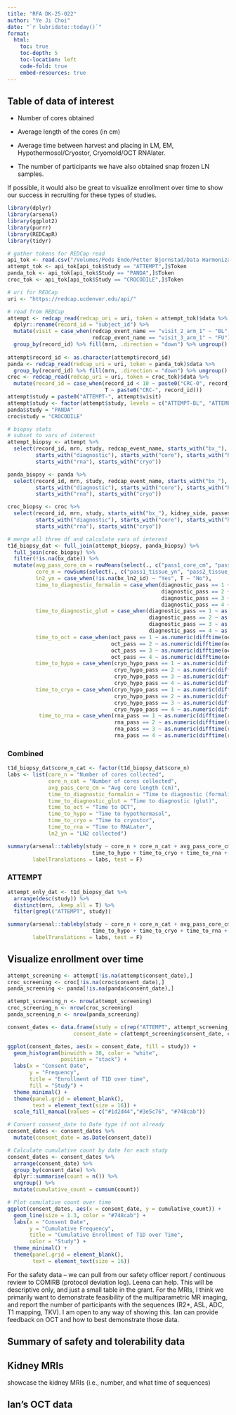 ```yaml
---
title: "RFA DK-25-022"
author: "Ye Ji Choi"
date: "`r lubridate::today()`"
format: 
  html:
    toc: true
    toc-depth: 5
    toc-location: left
    code-fold: true
    embed-resources: true
---
```


 
## Table of data of interest

* Number of cores obtained

* Average length of the cores (in cm)

* Average time between harvest and placing in LM, EM, Hypothermosol/Cryostor, Cryomold/OCT RNAlater.

* The number of participants we have also obtained snap frozen LN samples.
 
If possible, it would also be great to visualize enrollment over time to show our success in recruiting for these types of studies.

```r
library(dplyr)
library(arsenal)
library(ggplot2)
library(purrr)
library(REDCapR)
library(tidyr)
```

```r
# gather tokens for REDCap read
api_tok <- read.csv("/Volumes/Peds Endo/Petter Bjornstad/Data Harmonization/api_tokens.csv")
attempt_tok <- api_tok[api_tok$Study == "ATTEMPT",]$Token
panda_tok <- api_tok[api_tok$Study == "PANDA",]$Token
croc_tok <- api_tok[api_tok$Study == "CROCODILE",]$Token

# uri for REDCap
uri <- "https://redcap.ucdenver.edu/api/"

# read from REDCap
attempt <- redcap_read(redcap_uri = uri, token = attempt_tok)$data %>%
  dplyr::rename(record_id = "subject_id") %>%
  mutate(visit = case_when(redcap_event_name == "visit_2_arm_1" ~ "BL",
                           redcap_event_name == "visit_3_arm_1" ~ "FU")) %>% 
  group_by(record_id) %>% fill(mrn, .direction = "down") %>% ungroup()
  
attempt$record_id <- as.character(attempt$record_id)
panda <- redcap_read(redcap_uri = uri, token = panda_tok)$data %>% 
  group_by(record_id) %>% fill(mrn, .direction = "down") %>% ungroup()
croc <- redcap_read(redcap_uri = uri, token = croc_tok)$data %>%
  mutate(record_id = case_when(record_id < 10 ~ paste0("CRC-0", record_id),
                               T ~ paste0("CRC-", record_id)))
attempt$study = paste0("ATTEMPT-", attempt$visit)
attempt$study <- factor(attempt$study, levels = c("ATTEMPT-BL", "ATTEMPT-FU"))
panda$study = "PANDA"
croc$study = "CROCODILE"
```

```r
# biopsy stats
# subset to vars of interest
attempt_biopsy <- attempt %>%
  select(record_id, mrn, study, redcap_event_name, starts_with("bx_"), kidney_side, passes_attempt, starts_with("pass"),
         starts_with("diagnostic"), starts_with("core"), starts_with("hypo"), starts_with("oct"),
         starts_with("rna"), starts_with("cryo"))

panda_biopsy <- panda %>%
  select(record_id, mrn, study, redcap_event_name, starts_with("bx_"), kidney_side, passes_attempt, starts_with("pass"),
         starts_with("diagnostic"), starts_with("core"), starts_with("hypo"), starts_with("oct"),
         starts_with("rna"), starts_with("cryo"))

croc_biopsy <- croc %>%
  select(record_id, mrn, study, starts_with("bx_"), kidney_side, passes_attempt, starts_with("pass"),
         starts_with("diagnostic"), starts_with("core"), starts_with("hypo"), starts_with("oct"),
         starts_with("rna"), starts_with("cryo"))

# merge all three df and calculate vars of interest
t1d_biopsy_dat <- full_join(attempt_biopsy, panda_biopsy) %>%
  full_join(croc_biopsy) %>%
  filter(!is.na(bx_date)) %>%
  mutate(avg_pass_core_cm = rowMeans(select(., c("pass1_core_cm", "pass2_core_cm", "pass3_core_cm", "pass4_core_cm")), na.rm = TRUE),
         core_n = rowSums(select(., c("pass1_tissue_yn", "pass2_tissue_yn", "pass3_tissue_yn","pass4_tissue_yn")), na.rm = TRUE),
         ln2_yn = case_when(!is.na(bx_ln2_id) ~ "Yes", T ~ "No"), 
         time_to_diagnostic_formalin = case_when(diagnostic_pass == 1 ~ as.numeric(difftime(diagnostic_formalin_time, pass1_time, units = "mins")),
                                                 diagnostic_pass == 2 ~ as.numeric(difftime(diagnostic_formalin_time, pass2_time, units = "mins")),
                                                 diagnostic_pass == 3 ~ as.numeric(difftime(diagnostic_formalin_time, pass3_time, units = "mins")),
                                                 diagnostic_pass == 4 ~ as.numeric(difftime(diagnostic_formalin_time, pass4_time, units = "mins"))),
         time_to_diagnostic_glut = case_when(diagnostic_pass == 1 ~ as.numeric(difftime(diagnostic_glut_time, pass1_time, units = "mins")),
                                             diagnostic_pass == 2 ~ as.numeric(difftime(diagnostic_glut_time, pass2_time, units = "mins")),
                                             diagnostic_pass == 3 ~ as.numeric(difftime(diagnostic_glut_time, pass3_time, units = "mins")),
                                             diagnostic_pass == 4 ~ as.numeric(difftime(diagnostic_glut_time, pass4_time, units = "mins"))),
         time_to_oct = case_when(oct_pass == 1 ~ as.numeric(difftime(oct_time, pass1_time, units = "mins")),
                                 oct_pass == 2 ~ as.numeric(difftime(oct_time, pass2_time, units = "mins")),
                                 oct_pass == 3 ~ as.numeric(difftime(oct_time, pass3_time, units = "mins")),
                                 oct_pass == 4 ~ as.numeric(difftime(oct_time, pass4_time, units = "mins"))),
         time_to_hypo = case_when(cryo_hypo_pass == 1 ~ as.numeric(difftime(hypo_time, pass1_time, units = "mins")),
                                  cryo_hypo_pass == 2 ~ as.numeric(difftime(hypo_time, pass2_time, units = "mins")),
                                  cryo_hypo_pass == 3 ~ as.numeric(difftime(hypo_time, pass3_time, units = "mins")),
                                  cryo_hypo_pass == 4 ~ as.numeric(difftime(hypo_time, pass4_time, units = "mins"))),
         time_to_cryo = case_when(cryo_hypo_pass == 1 ~ as.numeric(difftime(cryo_time, pass1_time, units = "mins")),
                                  cryo_hypo_pass == 2 ~ as.numeric(difftime(cryo_time, pass2_time, units = "mins")),
                                  cryo_hypo_pass == 3 ~ as.numeric(difftime(cryo_time, pass3_time, units = "mins")),
                                  cryo_hypo_pass == 4 ~ as.numeric(difftime(cryo_time, pass4_time, units = "mins"))),
          time_to_rna = case_when(rna_pass == 1 ~ as.numeric(difftime(rna_time, pass1_time, units = "mins")),
                                  rna_pass == 2 ~ as.numeric(difftime(rna_time, pass2_time, units = "mins")),
                                  rna_pass == 3 ~ as.numeric(difftime(rna_time, pass3_time, units = "mins")),
                                  rna_pass == 4 ~ as.numeric(difftime(rna_time, pass4_time, units = "mins"))))
```
### Combined
```r
t1d_biopsy_dat$core_n_cat <- factor(t1d_biopsy_dat$core_n)
labs <- list(core_n = "Number of cores collected", 
             core_n_cat = "Number of cores collected",
             avg_pass_core_cm = "Avg core length (cm)",
             time_to_diagnostic_formalin = "Time to diagnostic (formalin)",
             time_to_diagnostic_glut = "Time to diagnostic (glut)", 
             time_to_oct = "Time to OCT",
             time_to_hypo = "Time to hypothermasol", 
             time_to_cryo = "Time to cryostor", 
             time_to_rna = "Time to RNALater", 
             ln2_yn = "LN2 collected")

summary(arsenal::tableby(study ~ core_n + core_n_cat + avg_pass_core_cm + time_to_diagnostic_formalin + time_to_diagnostic_glut + time_to_oct +
                           time_to_hypo + time_to_cryo + time_to_rna + ln2_yn, data = t1d_biopsy_dat), 
        labelTranslations = labs, test = F)
```
### ATTEMPT
```r
attempt_only_dat <- t1d_biopsy_dat %>%
  arrange(desc(study)) %>%
  distinct(mrn, .keep_all = T) %>%
  filter(grepl("ATTEMPT", study)) 

summary(arsenal::tableby(study ~ core_n + core_n_cat + avg_pass_core_cm + time_to_diagnostic_formalin + time_to_diagnostic_glut + time_to_oct +
                           time_to_hypo + time_to_cryo + time_to_rna + ln2_yn, data = subset(t1d_biopsy_dat, grepl("ATTEMPT", study))), 
        labelTranslations = labs, test = F)
```

## Visualize enrollment over time
```r
attempt_screening <- attempt[!is.na(attempt$consent_date),]
croc_screening <- croc[!is.na(croc$consent_date),]
panda_screening <- panda[!is.na(panda$consent_date),]

attempt_screening_n <- nrow(attempt_screening)
croc_screening_n <- nrow(croc_screening)
panda_screening_n <- nrow(panda_screening)

consent_dates <- data.frame(study = c(rep("ATTEMPT", attempt_screening_n), rep("CROCODILE", croc_screening_n), rep("PANDA", panda_screening_n)),
                     consent_date = c(attempt_screening$consent_date, croc_screening$consent_date, panda_screening$consent_date))
```

```r
ggplot(consent_dates, aes(x = consent_date, fill = study)) +
  geom_histogram(binwidth = 30, color = "white",
                 position = "stack") +
  labs(x = "Consent Date", 
       y = "Frequency", 
       title = "Enrollment of T1D over time",
       fill = "Study") +
  theme_minimal() +
  theme(panel.grid = element_blank(),
        text = element_text(size = 16)) + 
  scale_fill_manual(values = c("#1d2d44","#3e5c76", "#748cab"))
```


```r
# Convert consent_date to Date type if not already
consent_dates <- consent_dates %>%
  mutate(consent_date = as.Date(consent_date))

# Calculate cumulative count by date for each study
consent_dates <- consent_dates %>%
  arrange(consent_date) %>%
  group_by(consent_date) %>%
  dplyr::summarise(count = n()) %>%
  ungroup() %>%
  mutate(cumulative_count = cumsum(count))

# Plot cumulative count over time
ggplot(consent_dates, aes(x = consent_date, y = cumulative_count)) +
  geom_line(size = 1.3, color = "#748cab") +
  labs(x = "Consent Date", 
       y = "Cumulative Frequency", 
       title = "Cumulative Enrollment of T1D over Time",
       color = "Study") +
  theme_minimal() +
  theme(panel.grid = element_blank(),
        text = element_text(size = 16))
```

For the safety data – we can pull from our safety officer report / continuous review to COMIRB (protocol deviation log). Leena can help. This will be descriptive only, and just a small table in the grant. For the MRIs, I think we primarily want to demonstrate feasibility of the multiparametric MR imaging, and report the number of participants with the sequences (R2*, ASL, ADC, T1 mapping, TKV). I am open to any way of showing this. Ian can provide feedback on OCT and how to best demonstrate those data.


## Summary of safety and tolerability data


## Kidney MRIs

showcase the kidney MRIs (i.e., number, and what time of sequences)


## Ian’s OCT data

